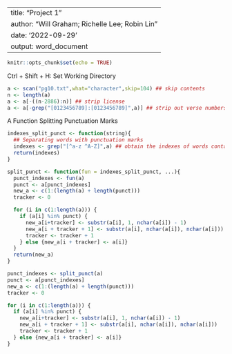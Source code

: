 
---
title: "Project 1"
author: "Will Graham; Richelle Lee; Robin Lin"
date: '2022-09-29'
output: word_document
---

```r
knitr::opts_chunk$set(echo = TRUE)
```

Ctrl + Shift + H: Set Working Directory

```r
a <- scan("pg10.txt",what="character",skip=104) ## skip contents
n <- length(a)
a <- a[-((n-2886):n)] ## strip license
a <- a[-grep("[0123456789]:[0123456789]",a)] ## strip out verse numbers
```

A Function Splitting Punctuation Marks 
```r
indexes_split_punct <- function(string){
  ## Separating words with punctuation marks
  indexes <- grep("[^a-z ^A-Z]",a) ## obtain the indexes of words containing non-letter characters 
  return(indexes)
}

split_punct <- function(fun = indexes_split_punct, ...){
  punct_indexes <- fun(a)
  punct <- a[punct_indexes]
  new_a <- c(1:(length(a) + length(punct)))
  tracker <- 0

  for (i in c(1:length(a))) {
    if (a[i] %in% punct) {
      new_a[i+tracker] <- substr(a[i], 1, nchar(a[i]) - 1)
      new_a[i + tracker + 1] <- substr(a[i], nchar(a[i]), nchar(a[i]))
      tracker <- tracker + 1
    } else {new_a[i + tracker] <- a[i]}
  }
  return(new_a)
}


```


```r

punct_indexes <- split_punct(a)
punct <- a[punct_indexes]
new_a <- c(1:(length(a) + length(punct)))
tracker <- 0

for (i in c(1:length(a))) {
  if (a[i] %in% punct) {
    new_a[i+tracker] <- substr(a[i], 1, nchar(a[i]) - 1)
    new_a[i + tracker + 1] <- substr(a[i], nchar(a[i]), nchar(a[i]))
    tracker <- tracker + 1
  } else {new_a[i + tracker] <- a[i]}
}
```



